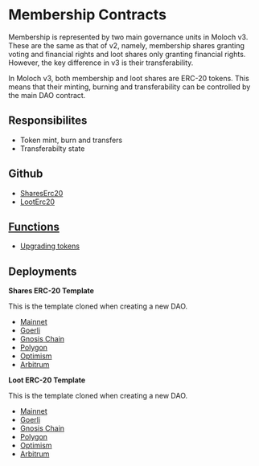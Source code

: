 # Membership Contracts

Membership is represented by two main governance units in Moloch v3. These are the same as that of v2, namely, membership shares granting voting and financial rights and loot shares only granting financial rights. However, the key difference in v3 is their transferability.

In Moloch v3, both membership and loot shares are ERC-20 tokens. This means that their minting, burning and transferability can be controlled by the main DAO contract.

## Responsibilites

- Token mint, burn and transfers
- Transferabilty state

## Github

- [SharesErc20](https://github.com/HausDAO/Baal/blob/feat/baalZodiac/contracts/SharesERC20.sol)
- [LootErc20](https://github.com/HausDAO/Baal/blob/feat/baalZodiac/contracts/LootERC20.sol)

## [Functions](https://moloch.daohaus.fun/functions#mintshares)

- [Upgrading tokens](https://moloch.daohaus.fun/features/tokenUpgradability)

## Deployments

**Shares ERC-20 Template**

This is the template cloned when creating a new DAO.

- [Mainnet](https://etherscan.io/address/0x8124Cbb807A7b64123F3dEc3EF64995d8B10d3Eb)
- [Goerli](https://goerli.etherscan.io/address/0x8124Cbb807A7b64123F3dEc3EF64995d8B10d3Eb)
- [Gnosis Chain](https://gnosisscan.io/address/0x8124Cbb807A7b64123F3dEc3EF64995d8B10d3Eb)
- [Polygon](https://polygonscan.com/address/0x8124Cbb807A7b64123F3dEc3EF64995d8B10d3Eb)
- [Optimism](https://optimistic.etherscan.io/address/0x8124Cbb807A7b64123F3dEc3EF64995d8B10d3Eb)
- [Arbitrum](https://arbiscan.io/address/0x8124Cbb807A7b64123F3dEc3EF64995d8B10d3Eb)

**Loot ERC-20 Template**

This is the template cloned when creating a new DAO.

- [Mainnet](https://etherscan.io/address/0x0444AE984b9563C8480244693ED65F25B3C64a4E)
- [Goerli](https://goerli.etherscan.io/address/0x0444AE984b9563C8480244693ED65F25B3C64a4E)
- [Gnosis Chain](https://gnosisscan.io/address/0x0444AE984b9563C8480244693ED65F25B3C64a4E)
- [Polygon](https://polygonscan.com/address/0x0444AE984b9563C8480244693ED65F25B3C64a4E)
- [Optimism](https://optimistic.etherscan.io/address/0x0444AE984b9563C8480244693ED65F25B3C64a4E)
- [Arbitrum](https://arbiscan.io/address/0x0444AE984b9563C8480244693ED65F25B3C64a4E)

